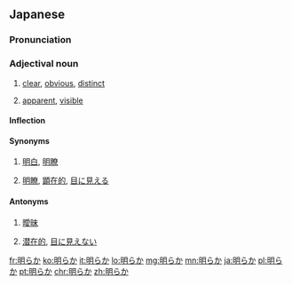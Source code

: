 ==Japanese==
{{ja-kanjitab|あき|sort=あきらか|yomi=kun}}

===Pronunciation===
{{ja-pron|あきらか|yomi=k|acc=2}}

===Adjectival noun===
{{ja-adj|infl=na|あきらか}}

# {{sense|no doubts}} [[clear]], [[obvious]], [[distinct]]
# {{sense|appearing; comprehensible by sight}} [[apparent]], [[visible]]

====Inflection====
{{ja-na|あきらか}}

====Synonyms====
# {{sense|no doubts}} [[明白]], [[明瞭]]
# {{sense|appearing}} [[明瞭]], [[顕在的]], [[見える|目に見える]]

====Antonyms====
# {{sense|no doubts}} [[曖昧]]
# {{sense|appearing}} [[潜在的]], [[見えない|目に見えない]]

[[fr:明らか]]
[[ko:明らか]]
[[it:明らか]]
[[lo:明らか]]
[[mg:明らか]]
[[mn:明らか]]
[[ja:明らか]]
[[pl:明らか]]
[[pt:明らか]]
[[chr:明らか]]
[[zh:明らか]]